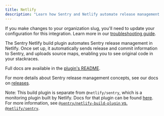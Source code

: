 ```yaml
---
title: Netlify
description: "Learn how Sentry and Netlify automate release management and help identify suspect commits."
---
```


<Alert level="warning">

If you make changes to your organization slug, you'll need to update your configuration for this integration. Learn more in our [troubleshooting guide](/organization/integrations/troubleshooting).

</Alert>

The Sentry Netlify build plugin automates Sentry release management in Netlify. Once set up, it automatically sends release and commit information to Sentry, and uploads source maps, enabling you to see original code in your stackraces.

Full docs are available in the [plugin's README](https://github.com/getsentry/sentry-netlify-build-plugin).

For more details about Sentry release management concepts, see our docs on [releases](/product/releases/).

<Alert>

Note: This build plugin is separate from `@netlify/sentry`, which is a monitoring plugin built by Netlify. Docs for that plugin can be found [here](https://docs.netlify.com/netlify-labs/experimental-features/sentry-integration/). For more information, see [`@sentry/netlify-build-plugin` vs. `@netlify/sentry`](https://github.com/getsentry/sentry-netlify-build-plugin#sentrynetlify-build-plugin-vs-netlifysentry).

</Alert>
